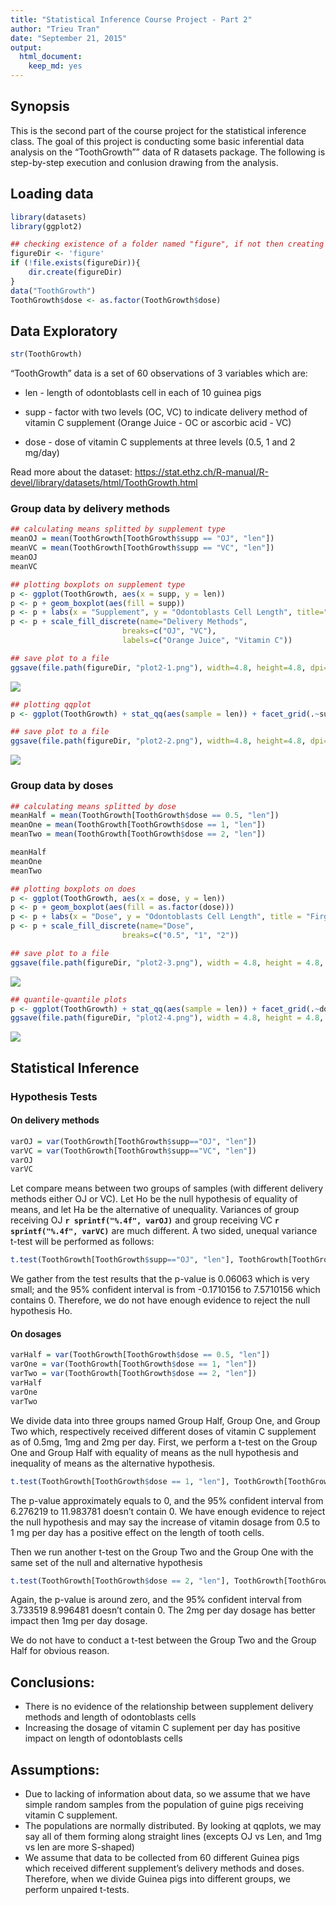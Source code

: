 ```yaml
---
title: "Statistical Inference Course Project - Part 2"
author: "Trieu Tran"
date: "September 21, 2015"
output: 
  html_document: 
    keep_md: yes
---
```


## Synopsis
This is the second part of the course project for the statistical inference class. The goal of this project is conducting some basic inferential data analysis on the "ToothGrowth"" data of R datasets package. The following is step-by-step execution and conlusion drawing from the analysis.

## Loading data
```R
library(datasets)
library(ggplot2)

## checking existence of a folder named "figure", if not then creating one to store plot figures
figureDir <- 'figure'
if (!file.exists(figureDir)){
    dir.create(figureDir)
} 
data("ToothGrowth")
ToothGrowth$dose <- as.factor(ToothGrowth$dose)
```

## Data Exploratory
```r
str(ToothGrowth)
```
"ToothGrowth" data is a set of 60 observations of 3 variables which are: 

- len - length of odontoblasts cell in each of 10 guinea pigs 

- supp - factor with two levels (OC, VC) to indicate delivery method of vitamin C supplement (Orange Juice - OC or ascorbic acid - VC)

- dose - dose of vitamin C supplements at three levels (0.5, 1 and 2 mg/day)

Read more about the dataset: [https://stat.ethz.ch/R-manual/R-devel/library/datasets/html/ToothGrowth.html](https://stat.ethz.ch/R-manual/R-devel/library/datasets/html/ToothGrowth.html)

### Group data by delivery methods
```r
## calculating means splitted by supplement type
meanOJ = mean(ToothGrowth[ToothGrowth$supp == "OJ", "len"])
meanVC = mean(ToothGrowth[ToothGrowth$supp == "VC", "len"])
meanOJ
meanVC
```

```r
## plotting boxplots on supplement type
p <- ggplot(ToothGrowth, aes(x = supp, y = len))
p <- p + geom_boxplot(aes(fill = supp)) 
p <- p + labs(x = "Supplement", y = "Odontoblasts Cell Length", title="Figure 2-1")
p <- p + scale_fill_discrete(name="Delivery Methods",
                         breaks=c("OJ", "VC"),
                         labels=c("Orange Juice", "Vitamin C"))

## save plot to a file
ggsave(file.path(figureDir, "plot2-1.png"), width=4.8, height=4.8, dpi=124)
```
![](figure/plot2-1.png)

```r
## plotting qqplot
p <- ggplot(ToothGrowth) + stat_qq(aes(sample = len)) + facet_grid(.~supp) + labs(title="Figure 2-2")

## save plot to a file
ggsave(file.path(figureDir, "plot2-2.png"), width=4.8, height=4.8, dpi=124)
```
![](figure/plot2-2.png)

### Group data by doses
```r
## calculating means splitted by dose
meanHalf = mean(ToothGrowth[ToothGrowth$dose == 0.5, "len"])
meanOne = mean(ToothGrowth[ToothGrowth$dose == 1, "len"])
meanTwo = mean(ToothGrowth[ToothGrowth$dose == 2, "len"])

meanHalf
meanOne
meanTwo
```

```r
## plotting boxplots on does
p <- ggplot(ToothGrowth, aes(x = dose, y = len))
p <- p + geom_boxplot(aes(fill = as.factor(dose))) 
p <- p + labs(x = "Dose", y = "Odontoblasts Cell Length", title = "Firgure 2-3")
p <- p + scale_fill_discrete(name="Dose",
                         breaks=c("0.5", "1", "2"))

## save plot to a file
ggsave(file.path(figureDir, "plot2-3.png"), width = 4.8, height = 4.8, dpi = 124)
```
![](figure/plot2-3.png)
```r
## quantile-quantile plots
p <- ggplot(ToothGrowth) + stat_qq(aes(sample = len)) + facet_grid(.~dose) + labs(title="Figure 2-4")
ggsave(file.path(figureDir, "plot2-4.png"), width = 4.8, height = 4.8, dpi = 124)
```
![](figure/plot2-4.png)

## Statistical Inference
### Hypothesis Tests
#### On delivery methods
```r
varOJ = var(ToothGrowth[ToothGrowth$supp=="OJ", "len"])
varVC = var(ToothGrowth[ToothGrowth$supp=="VC", "len"])
varOJ
varVC
```
Let compare means between two groups of samples (with different delivery methods either OJ or VC).  Let Ho be the null hypothesis of equality of means, and let Ha be the alternative of unequality.  Variances of group receiving OJ **`r sprintf("%.4f", varOJ)`** and group receiving VC **`r sprintf("%.4f", varVC)`** are much different.  A two sided, unequal variance t-test will be performed as follows:

```r
t.test(ToothGrowth[ToothGrowth$supp=="OJ", "len"], ToothGrowth[ToothGrowth$supp=="VC", "len"], paired = FALSE, var.equal = FALSE, alternative="two.sided")
```
We gather from the test results that the p-value is 0.06063 which is very small; and the 95% confident interval is from -0.1710156  to 7.5710156 which contains 0.  Therefore, we do not have enough evidence to reject the null hypothesis Ho.

#### On dosages
```r
varHalf = var(ToothGrowth[ToothGrowth$dose == 0.5, "len"])
varOne = var(ToothGrowth[ToothGrowth$dose == 1, "len"])
varTwo = var(ToothGrowth[ToothGrowth$dose == 2, "len"])
varHalf
varOne
varTwo
```
We divide data into three groups named Group Half, Group One, and Group Two which, respectively received different doses of vitamin C supplement as of 0.5mg, 1mg and 2mg per day.  First, we perform a t-test on the Group One and Group Half with equality of means as the null hypothesis and inequality of means as the alternative hypothesis.

```r
t.test(ToothGrowth[ToothGrowth$dose == 1, "len"], ToothGrowth[ToothGrowth$dose == 0.5, "len"], paired = FALSE, var.equal = FALSE, alternative="two.sided")
```
The p-value approximately equals to 0, and the 95% confident interval from 6.276219 to 11.983781 doesn't contain 0.  We have enough evidence to reject the null hypothesis and may say the increase of vitamin dosage from 0.5 to 1 mg per day has a positive effect on the length of tooth cells.

Then we run another t-test on the Group Two and the Group One with the same set of the null and alternative hypothesis
```r
t.test(ToothGrowth[ToothGrowth$dose == 2, "len"], ToothGrowth[ToothGrowth$dose == 1, "len"], paired = FALSE, var.equal = FALSE, alternative="two.sided")
```
Again, the p-value is around zero, and the 95% confident interval from 3.733519 8.996481 doesn't contain 0.  The 2mg per day dosage has better impact then 1mg per day dosage.

We do not have to conduct a t-test between the Group Two and the Group Half for obvious reason.

## Conclusions:

* There is no evidence of the relationship between supplement delivery methods and length of odontoblasts cells 
* Increasing the dosage of vitamin C suplement per day has positive impact on length of odontoblasts cells 

## Assumptions:
- Due to lacking of information about data, so we assume that we have simple random samples from the population of guine pigs receiving vitamin C supplement.
- The populations are normally distributed.  By looking at qqplots, we may say all of them forming along straight lines (excepts OJ vs Len, and 1mg vs len are more S-shaped) 
- We assume that data to be collected from 60 different Guinea pigs which received different supplement's delivery methods and doses. Therefore, when we divide Guinea pigs into different groups, we perform unpaired t-tests.